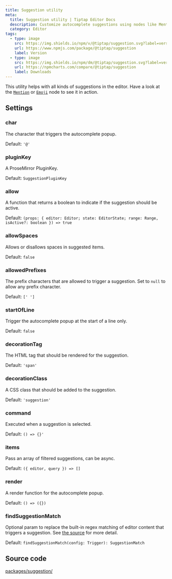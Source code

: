 ```yaml
---
title: Suggestion utility
meta:
  title: Suggestion utility | Tiptap Editor Docs
  description: Customize autocomplete suggestions using nodes like Mention and Emoji. Explore settings and configurations in our docs.
  category: Editor
tags:
  - type: image
    src: https://img.shields.io/npm/v/@tiptap/suggestion.svg?label=version
    url: https://www.npmjs.com/package/@tiptap/suggestion
    label: Version
  - type: image
    src: https://img.shields.io/npm/dm/@tiptap/suggestion.svg?label=version
    url: https://npmcharts.com/compare/@tiptap/suggestion
    label: Downloads
---
```


This utility helps with all kinds of suggestions in the editor. Have a look at the [`Mention`](/editor/extensions/nodes/mention) or [`Emoji`](/editor/extensions/nodes/emoji) node to see it in action.

## Settings

### char

The character that triggers the autocomplete popup.

Default: `'@'`

### pluginKey

A ProseMirror PluginKey.

Default: `SuggestionPluginKey`

### allow

A function that returns a boolean to indicate if the suggestion should be active.

Default: `(props: { editor: Editor; state: EditorState; range: Range, isActive?: boolean }) => true`

### allowSpaces

Allows or disallows spaces in suggested items.

Default: `false`

### allowedPrefixes

The prefix characters that are allowed to trigger a suggestion. Set to `null` to allow any prefix character.

Default: `[' ']`

### startOfLine

Trigger the autocomplete popup at the start of a line only.

Default: `false`

### decorationTag

The HTML tag that should be rendered for the suggestion.

Default: `'span'`

### decorationClass

A CSS class that should be added to the suggestion.

Default: `'suggestion'`

### command

Executed when a suggestion is selected.

Default: `() => {}'`

### items

Pass an array of filtered suggestions, can be async.

Default: `({ editor, query }) => []`

### render

A render function for the autocomplete popup.

Default: `() => ({})`

### findSuggestionMatch

Optional param to replace the built-in regex matching of editor content that triggers a suggestion.
See [the
source](https://github.com/ueberdosis/tiptap/blob/main/packages/suggestion/src/findSuggestionMatch.ts#L18)
for more detail.

Default: `findSuggestionMatch(config: Trigger): SuggestionMatch`

## Source code

[packages/suggestion/](https://github.com/ueberdosis/tiptap/blob/main/packages/suggestion/)
